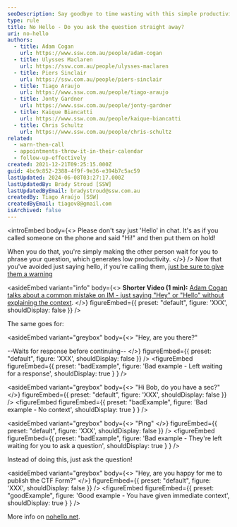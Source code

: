 ```yaml
---
seoDescription: Say goodbye to time wasting with this simple productivity trick!
type: rule
title: No Hello - Do you ask the question straight away?
uri: no-hello
authors:
  - title: Adam Cogan
    url: https://www.ssw.com.au/people/adam-cogan
  - title: Ulysses Maclaren
    url: https://ssw.com.au/people/ulysses-maclaren
  - title: Piers Sinclair
    url: https://ssw.com.au/people/piers-sinclair
  - title: Tiago Araujo
    url: https://www.ssw.com.au/people/tiago-araujo
  - title: Jonty Gardner
    url: https://www.ssw.com.au/people/jonty-gardner
  - title: Kaique Biancatti
    url: https://www.ssw.com.au/people/kaique-biancatti
  - title: Chris Schultz
    url: https://www.ssw.com.au/people/chris-schultz
related:
  - warn-then-call
  - appointments-throw-it-in-their-calendar
  - follow-up-effectively
created: 2021-12-21T09:25:15.000Z
guid: 4bc9c852-2388-4f9f-9e36-e394b7c5ac59
lastUpdated: 2024-06-08T03:27:17.000Z
lastUpdatedBy: Brady Stroud [SSW]
lastUpdatedByEmail: bradystroud@ssw.com.au
createdBy: Tiago Araújo [SSW]
createdByEmail: tiagov8@gmail.com
isArchived: false
---
```


<introEmbed
  body={<>
Please don't say just 'Hello' in chat. It's as if you called someone on the phone and said "Hi!" and then put them on hold!

When you do that, you're simply making the other person wait for you to phrase your question, which generates low productivity.
  </>}
/>
Now that you've avoided just saying hello, if you're calling them, [just be sure to give them a warning](/warn-then-call)

<youtubeEmbed url="https://www.youtube.com/embed/oOEpdViHeVI" description="No Hello - Say Goodbye to Time Wasting with this Simple Productivity Trick | SSW Rules (6 min)" />

<asideEmbed
  variant="info"
  body={<>
    **Shorter Video (1 min):** [Adam Cogan talks about a common mistake on IM - just saying "Hey" or "Hello" without explaining the context](https://www.youtube.com/watch?v=omuzBQaPQjw).
  </>}
  figureEmbed={{
    preset: "default",
    figure: 'XXX',
    shouldDisplay: false
  }}
/>

The same goes for:

<asideEmbed
  variant="greybox"
  body={<>
    "Hey, are you there?"

--Waits for response before continuing--
  </>}
  figureEmbed={{
    preset: "default",
    figure: 'XXX',
    shouldDisplay: false
  }}
/>
<figureEmbed figureEmbed={{
  preset: "badExample",
  figure: 'Bad example - Left waiting for a response',
  shouldDisplay: true
} } />


<asideEmbed
  variant="greybox"
  body={<>
    "Hi Bob, do you have a sec?"
  </>}
  figureEmbed={{
    preset: "default",
    figure: 'XXX',
    shouldDisplay: false
  }}
/>
<figureEmbed figureEmbed={{
  preset: "badExample",
  figure: 'Bad example - No context',
  shouldDisplay: true
} } />


<asideEmbed
  variant="greybox"
  body={<>
    "Ping"
  </>}
  figureEmbed={{
    preset: "default",
    figure: 'XXX',
    shouldDisplay: false
  }}
/>
<figureEmbed figureEmbed={{
  preset: "badExample",
  figure: 'Bad example - They\'re left waiting for you to ask a question',
  shouldDisplay: true
} } />


Instead of doing this, just ask the question!

<asideEmbed
  variant="greybox"
  body={<>
    "Hey, are you happy for me to publish the CTF Form?"
  </>}
  figureEmbed={{
    preset: "default",
    figure: 'XXX',
    shouldDisplay: false
  }}
/>
<figureEmbed figureEmbed={{
  preset: "goodExample",
  figure: 'Good example - You have given immediate context',
  shouldDisplay: true
} } />


More info on [nohello.net](https://nohello.net/).

